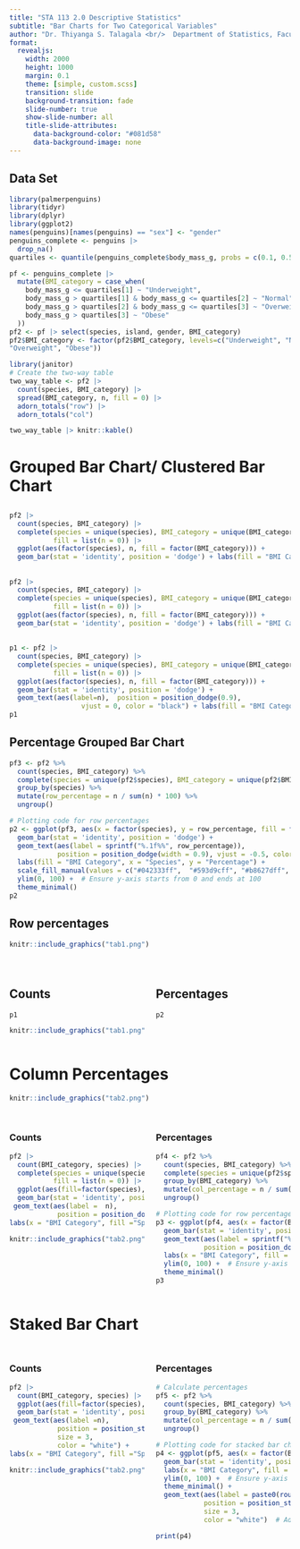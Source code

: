 ```yaml
---
title: "STA 113 2.0 Descriptive Statistics"
subtitle: "Bar Charts for Two Categorical Variables"
author: "Dr. Thiyanga S. Talagala <br/>  Department of Statistics, Faculty of Applied Sciences <br/> University of Sri Jayewardenepura, Sri Lanka"
format:
  revealjs:
    width: 2000
    height: 1000
    margin: 0.1
    theme: [simple, custom.scss]
    transition: slide
    background-transition: fade
    slide-number: true
    show-slide-number: all
    title-slide-attributes: 
      data-background-color: "#081d58"
      data-background-image: none
---
```


## Data Set

```r
library(palmerpenguins)
library(tidyr)
library(dplyr)
library(ggplot2)
names(penguins)[names(penguins) == "sex"] <- "gender"
penguins_complete <- penguins |>
  drop_na()
quartiles <- quantile(penguins_complete$body_mass_g, probs = c(0.1, 0.5, 0.8))

pf <- penguins_complete |>
  mutate(BMI_category = case_when(
    body_mass_g <= quartiles[1] ~ "Underweight",
    body_mass_g > quartiles[1] & body_mass_g <= quartiles[2] ~ "Normal",
    body_mass_g > quartiles[2] & body_mass_g <= quartiles[3] ~ "Overweight",
    body_mass_g > quartiles[3] ~ "Obese"
  ))
pf2 <- pf |> select(species, island, gender, BMI_category)
pf2$BMI_category <- factor(pf2$BMI_category, levels=c("Underweight", "Normal",
"Overweight", "Obese"))

library(janitor)
# Create the two-way table
two_way_table <- pf2 |>
  count(species, BMI_category) |>
  spread(BMI_category, n, fill = 0) |>
  adorn_totals("row") |>
  adorn_totals("col") 

two_way_table |> knitr::kable()
```

# Grouped Bar Chart/ Clustered Bar Chart

## 

```r
pf2 |>
  count(species, BMI_category) |>
  complete(species = unique(species), BMI_category = unique(BMI_category), 
           fill = list(n = 0)) |>
  ggplot(aes(factor(species), n, fill = factor(BMI_category))) + 
  geom_bar(stat = 'identity', position = 'dodge') + labs(fill = "BMI Category", x="Species", y="Counts")

```

## 

```r
pf2 |>
  count(species, BMI_category) |>
  complete(species = unique(species), BMI_category = unique(BMI_category), 
           fill = list(n = 0)) |>
  ggplot(aes(factor(species), n, fill = factor(BMI_category))) + 
  geom_bar(stat = 'identity', position = 'dodge') + labs(fill = "BMI Category", x="Species", y="Counts") + scale_fill_manual(values = c("#042333ff",  "#593d9cff", "#b8627dff", "#f9a242ff"))

```

## 

```r
p1 <- pf2 |>
  count(species, BMI_category) |>
  complete(species = unique(species), BMI_category = unique(BMI_category), 
           fill = list(n = 0)) |>
  ggplot(aes(factor(species), n, fill = factor(BMI_category))) + 
  geom_bar(stat = 'identity', position = 'dodge') + 
  geom_text(aes(label=n),  position = position_dodge(0.9),
                  vjust = 0, color = "black") + labs(fill = "BMI Category", x="Species", y="Counts") + scale_fill_manual(values = c("#042333ff",  "#593d9cff", "#b8627dff", "#f9a242ff"))
p1

```

## Percentage Grouped Bar Chart

```r
pf3 <- pf2 %>%
  count(species, BMI_category) %>%
  complete(species = unique(pf2$species), BMI_category = unique(pf2$BMI_category), fill = list(n = 0)) %>%
  group_by(species) %>%
  mutate(row_percentage = n / sum(n) * 100) %>%
  ungroup()

# Plotting code for row percentages
p2 <- ggplot(pf3, aes(x = factor(species), y = row_percentage, fill = factor(BMI_category))) +
  geom_bar(stat = 'identity', position = 'dodge') +
  geom_text(aes(label = sprintf("%.1f%%", row_percentage)), 
            position = position_dodge(width = 0.9), vjust = -0.5, color = "black") +
  labs(fill = "BMI Category", x = "Species", y = "Percentage") +
  scale_fill_manual(values = c("#042333ff",  "#593d9cff", "#b8627dff", "#f9a242ff")) +
  ylim(0, 100) +  # Ensure y-axis starts from 0 and ends at 100
  theme_minimal() 
p2
```

## Row percentages

```r
knitr::include_graphics("tab1.png")
```

#

:::: {.columns}

::: {.column width="50%"}

## Counts

```r
p1
```

```r
knitr::include_graphics("tab1.png")
```


:::


::: {.column width="50%"}

## Percentages

```r
p2
```

:::

::::

# Column Percentages

```r
knitr::include_graphics("tab2.png")
```

##


:::: {.columns}

::: {.column width="50%"}
### Counts

```r
pf2 |>
  count(BMI_category, species) |>
  complete(species = unique(species), BMI_category = unique(BMI_category), 
           fill = list(n = 0)) |>
  ggplot(aes(fill=factor(species), y= n, x = factor(BMI_category))) + 
  geom_bar(stat = 'identity', position = 'dodge') + 
 geom_text(aes(label =  n), 
            position = position_dodge(width = 0.9), vjust = -0.5, color = "black") +
labs(x = "BMI Category", fill ="Species", y="Counts")

```

```r
knitr::include_graphics("tab2.png")
```
:::



::: {.column width="50%"}

### Percentages

```r
pf4 <- pf2 %>%
  count(species, BMI_category) %>%
  complete(species = unique(pf2$species), BMI_category = unique(pf2$BMI_category), fill = list(n = 0)) %>%
  group_by(BMI_category) %>%
  mutate(col_percentage = n / sum(n) * 100) %>%
  ungroup()

# Plotting code for row percentages
p3 <- ggplot(pf4, aes(x = factor(BMI_category), y = col_percentage, fill = factor(species))) +
  geom_bar(stat = 'identity', position = 'dodge') +
  geom_text(aes(label = sprintf("%.1f%%", col_percentage)), 
            position = position_dodge(width = 0.9), vjust = -0.5, color = "black") +
  labs(x = "BMI Category", fill = "Species", y = "Percentage") +
  ylim(0, 100) +  # Ensure y-axis starts from 0 and ends at 100
  theme_minimal() 
p3
```

:::

::::

# Staked Bar Chart

##


:::: {.columns}

::: {.column width="50%"}
### Counts

```r
pf2 |>
  count(BMI_category, species) |>
  ggplot(aes(fill=factor(species), y= n, x = factor(BMI_category))) + 
  geom_bar(stat = 'identity', position = 'stack') + 
 geom_text(aes(label =n),
            position = position_stack(vjust = 0.5), 
            size = 3, 
            color = "white") +
labs(x = "BMI Category", fill ="Species", y="Counts")

```

```r
knitr::include_graphics("tab2.png")
```
:::



::: {.column width="50%"}

### Percentages

```r
# Calculate percentages
pf5 <- pf2 %>%
  count(species, BMI_category) %>%
  group_by(BMI_category) %>%
  mutate(col_percentage = n / sum(n) * 100) %>%
  ungroup()

# Plotting code for stacked bar chart and text annotations
p4 <- ggplot(pf5, aes(x = factor(BMI_category), y = col_percentage, fill = factor(species))) +
  geom_bar(stat = 'identity', position = 'stack') +
  labs(x = "BMI Category", fill = "Species", y = "Percentage") +
  ylim(0, 100) +  # Ensure y-axis starts from 0 and ends at 100
  theme_minimal() +
  geom_text(aes(label = paste0(round(col_percentage, 1), "%")),
            position = position_stack(vjust = 0.5), 
            size = 3, 
            color = "white")  # Adjust text position and appearance as needed

print(p4)
```

:::

::::

 

<!--https://afit-r.github.io/barcharts-->
